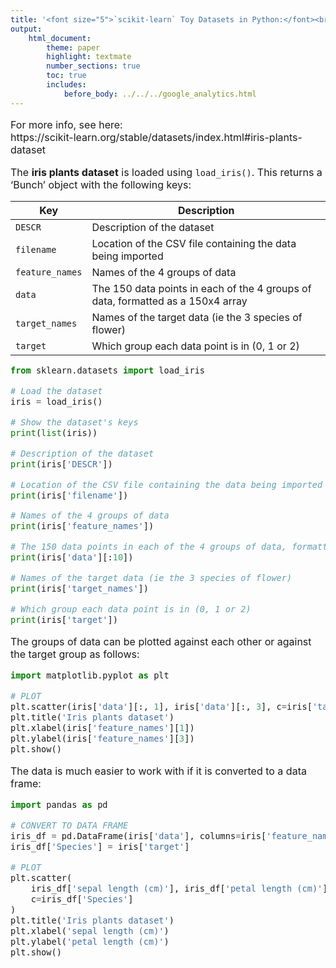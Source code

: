 ```yaml
---
title: '<font size="5">`scikit-learn` Toy Datasets in Python:</font><br>Iris plants dataset'
output:
    html_document:
        theme: paper
        highlight: textmate
        number_sections: true
        toc: true
        includes:
            before_body: ../../../google_analytics.html
---
```


<font size="3">

For more info, see here:  
https://scikit-learn.org/stable/datasets/index.html#iris-plants-dataset

The **iris plants dataset** is loaded using `load_iris()`. This
returns a 'Bunch' object with the following keys:

| Key | Description |
|-----|-------------------------------------------------------------|
| `DESCR` | Description of the dataset |
| `filename` | Location of the CSV file containing the data being imported |
| `feature_names` | Names of the 4 groups of data |
| `data` | The 150 data points in each of the 4 groups of data, formatted as a 150x4 array |
| `target_names` | Names of the target data (ie the 3 species of flower) |
| `target` | Which group each data point is in (0, 1 or 2) |

```python
from sklearn.datasets import load_iris

# Load the dataset
iris = load_iris()

# Show the dataset's keys
print(list(iris))
```

```python
# Description of the dataset
print(iris['DESCR'])
```

```python
# Location of the CSV file containing the data being imported
print(iris['filename'])
```

```python
# Names of the 4 groups of data
print(iris['feature_names'])
```

```python
# The 150 data points in each of the 4 groups of data, formatted as a 150x4 array
print(iris['data'][:10])
```

```python
# Names of the target data (ie the 3 species of flower)
print(iris['target_names'])
```

```python
# Which group each data point is in (0, 1 or 2)
print(iris['target'])
```

The groups of data can be plotted against each other or against the target
group as follows:

```python
import matplotlib.pyplot as plt

# PLOT
plt.scatter(iris['data'][:, 1], iris['data'][:, 3], c=iris['target'])
plt.title('Iris plants dataset')
plt.xlabel(iris['feature_names'][1])
plt.ylabel(iris['feature_names'][3])
plt.show()
```

The data is much easier to work with if it is converted to a data frame:

```python
import pandas as pd

# CONVERT TO DATA FRAME
iris_df = pd.DataFrame(iris['data'], columns=iris['feature_names'])
iris_df['Species'] = iris['target']

# PLOT
plt.scatter(
    iris_df['sepal length (cm)'], iris_df['petal length (cm)'],
    c=iris_df['Species']
)
plt.title('Iris plants dataset')
plt.xlabel('sepal length (cm)')
plt.ylabel('petal length (cm)')
plt.show()
```

</font>
